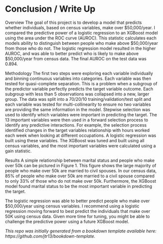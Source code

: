 # Conclusion / Write Up

Overview
The goal of this project is to develop a model that predicts whether individuals, based on census variables, make over \$50,000/year. I compared the predictive power of a logistic regression to an XGBoost model using the area under the ROC curve (AUROC). This statistic calculates each models ability to distinguish between people who make above \$50,000/year from those who do not. The logistic regression model resulted in the higher AUROC, and was able to better predict who is likely to make above $50,000/year from census data. The final AUROC on the test data was 0.894.

Methodology
The first two steps were exploring each variable individually and binning continuous variables into categories. Each variable was then tested for quasi-complete separation. This is a problem when a subgroup of the predictor variable perfectly predicts the target variable outcome. Each subgroup with less than 5 observations was collapsed into a new, larger group. The data was split into a 70/20/10 training/validation/test split and each variable was tested for multi-collinearity to ensure no two variables are providing the same information in the model. Stepwise selection was used to identify which variables were important in predicting the target. The 13 important variables were then used in a forward selection process to identify any predictive interactions. For example, the selection process identified changes in the target variables relationship with hours worked each week when looking at different occupations. A logistic regression was built using these variables. The XGBoost was tuned and built using all census variables, and the most important variables were calculated using a gain statistic. 

Results
A simple relationship between marital status and people who make over 50k can be pictured in Figure 1. This figure shows the large majority of people who make over 50k are married to civil spouses. In our census data, 85% of people who make over 50k are married to a civil spouse compared to only 33% of those who do not make over 50k. Furthermore, the XGBoost model found marital status to be the most important variable in predicting the target.

The logistic regression was able to better predict people who make over $50,000/year using census variables. I recommend using a logistic regression moving forward to best predict the individuals that make over 50K using census data. Given more time for tuning, you might be able to challenge the predictive power using a future XGBoost model.




*This repo was initially generated from a bookdown template available here: https://github.com/jtr13/bookdown-template.*
